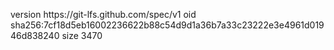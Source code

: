 version https://git-lfs.github.com/spec/v1
oid sha256:7cf18d5eb16002236622b88c54d9d1a36b7a33c23222e3e4961d01946d838240
size 3470
